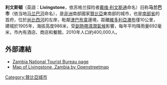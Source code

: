 {{NoteTA
|1=zh-hans:戴维; zh-hk:戴維; zh-tw:大衛
|2=zh-hans:利文斯通; zh-hant:利文斯頓; zh-hk:利文斯通; zh-cn:利文斯顿; zh-tw:李文斯頓
}}
{{Infobox settlement
<!--See the Table at Infobox Settlement for all fields and descriptions of usage-->
<!-- Basic info  ---------------->
|official_name          = 利文斯頓<br />Livingstone
|other_name             = 马兰巴市<br />Maramba
|native_name            =
|nickname               = 
|settlement_type        = <!--For Town or Village (Leave blank for the default City)-->
|motto                  =
<!-- images and maps  ----------->
|image_skyline          = Livingstone2.jpg
|imagesize              = 300px
|image_caption          = 
|image_flag             = 
|flag_size              =
|image_seal             = 
|seal_size              =
|image_shield           = 
|shield_size            =
|image_blank_emblem     =
|blank_emblem_type      =
|blank_emblem_size      =
|image_map              = 
|mapsize                = 
|map_caption            = 
|image_map1             = 
|mapsize1               = 
|map_caption1           = 
|pushpin_map            = Zambia
|pushpin_label_position =top
|pushpin_map_caption    =
<!-- Location ------------------>
|coordinates_region     = ZM
|subdivision_type       = 國家
|subdivision_name       = {{flag|Zambia}}
|subdivision_type1      = 省
|subdivision_name1      = [[南部省_(贊比亞)|南部省]]
|subdivision_type2      = 
|subdivision_name2      = 
|subdivision_type3      = 
|subdivision_name3      = 
<!-- Politics ----------------->
|government_footnotes   =
|government_type        =
|leader_title           =
|leader_name            =
|leader_title1          =  <!-- for places with, say, both a mayor and a city manager -->
|leader_name1           =
|leader_title2          =
|leader_name2           =
|leader_title3          =
|leader_name3           =
|established_title      =  <!-- Settled -->
|established_date       = 
|established_title2     =  <!-- Incorporated (town) -->
|established_date2      = 
|established_title3     =  <!-- Incorporated (city) -->
|established_date3      =
<!-- Area    --------------------->
|unit_pref                =Imperial <!--Enter: Imperial, if Imperial (metric) is desired-->
|area_footnotes           =
|area_total_km2           = <!-- ALL fields dealing with a measurements are subject to automatic unit conversion-->
|area_land_km2            = <!--See table @ Template:Infobox Settlement for details on automatic unit conversion-->
|area_water_km2           =
|area_total_sq_mi         =
|area_land_sq_mi          =
|area_water_sq_mi         =
|area_water_percent       =
|area_urban_km2           =
|area_urban_sq_mi         =
|area_metro_km2           =
|area_metro_sq_mi         =
|area_blank1_title        =
|area_blank1_km2          =
|area_blank1_sq_mi        =
<!-- Population   ----------------------->
|population_as_of               = 2010
|population_footnotes           =
|population_note                =
|population_total               = 400,000
|population_density_km2         =
|population_density_sq_mi       =
|population_metro               =
|population_density_metro_km2   =
|population_density_metro_sq_mi =
|population_urban               =
|population_density_urban_km2   =
|population_density_urban_sq_mi =
|population_blank1_title        =Ethnicities
|population_blank1              =
|population_blank2_title        =Religions
|population_blank2              =
|population_density_blank1_km2 =   
|population_density_blank1_sq_mi =
<!-- General information  --------------->
|timezone               = 
|utc_offset             = 
|timezone_DST           = 
|utc_offset_DST         = 
|latd=17 |latm=51 |lats= |latNS=S
|longd=25 |longm=52 |longs= |longEW=E
|coordinates_display=inline,title
|elevation_footnotes    =  <!--for references: use <ref> </ref> tags-->
|elevation_m            = 986
|elevation_ft           =
<!-- Area/postal codes & others -------->
|postal_code_type       =  <!-- enter ZIP code, Postcode, Post code, Postal code... -->
|postal_code            =
|area_code              =
|blank_name             =
|blank_info             =
|blank1_name            =
|blank1_info            =
|website                = 
|footnotes              = 
}}

'''利文斯頓'''（英語：'''Livingstone'''，依苏格兰探险者[[戴维·利文斯通|戴维·利文斯通]]命名）旧称'''马兰巴市'''（依当地[[马兰巴河|马兰巴河]]命名），是[[非洲|非洲]]南部國家[[贊比亞|贊比亞]]東南部的城市，也是[[南部省_(贊比亞)|南部省]]的首府，位於[[尚比西河|尚比西河]]的左岸，毗鄰[[津巴布韋|津巴布韋]]邊境，距離[[維多利亞瀑布|維多利亞瀑布]]僅10公里，建城於1905年，海拔高度986米，受[[副熱帶濕潤氣候|副熱帶濕潤氣候]]影響，每年平均降雨量692毫米，市內有酒店、商店和餐館，2010年人口約400,000人。

==外部連結==
* [http://www.zambiatourism.com/travel/places/victoria.htm Zambia National Tourist Bureau page]{{Wayback|url=http://www.zambiatourism.com/travel/places/victoria.htm |date=20110924125851 }}
* [http://www.openstreetmap.org/?lat=-17.84894&lon=25.85392&zoom=15&layers=B000FTF  Map of Livingstone, Zambia by Openstreetmap]{{Wayback|url=http://www.openstreetmap.org/?lat=-17.84894&lon=25.85392&zoom=15&layers=B000FTF |date=20110608230437 }}

{{Authority control}}
[[Category:贊比亞城市|Category:贊比亞城市]]